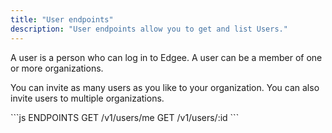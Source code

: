 ```yaml
---
title: "User endpoints"
description: "User endpoints allow you to get and list Users."
---
```



<EdgeeSdk />

A user is a person who can log in to Edgee. A user can be a member of one or more organizations.

You can invite as many users as you like to your organization. You can also invite users to multiple organizations.


<RequestExample>
```js ENDPOINTS
GET /v1/users/me
GET /v1/users/:id
```
</RequestExample>



